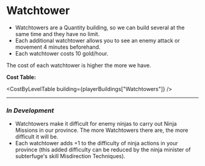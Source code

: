 
# Watchtower

- Watchtowers are a <Link to="/docs/game-concepts/buildings#types-of-buildings">Quantity building</Link>, so we can build several at the same time and they have no limit.
- Each additional watchtower allows you to see an enemy attack or movement 4 minutes beforehand.
- Each watchtower costs 10 gold/hour.

The cost of each watchtower is higher the more we have.

**Cost Table:**

<CostByLevelTable building={playerBuildings["Watchtowers"]} />

---

### *In Development*

- Watchtowers make it difficult for enemy ninjas to carry out Ninja Missions in our province. The more Watchtowers there are, the more difficult it will be.
- Each watchtower adds +1 to the difficulty of ninja actions in your province (this added difficulty can be reduced by the ninja minister of subterfuge's skill Misdirection Techniques).
